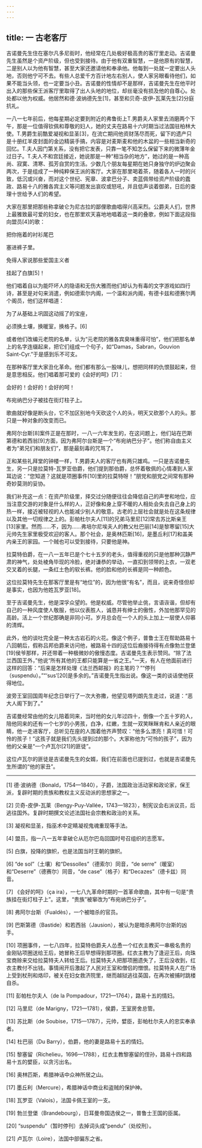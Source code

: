 ```yaml
---
---
---
```

title: 一 古老客厅
---




吉诺曼先生住在塞尔凡多尼街时，他经常在几处极好极高贵的客厅里走动。吉诺曼先生虽然是个资产阶级，但也受到接待。由于他有双重智慧，一是他原有的智慧，二是别人以为他有智慧，甚至大家还邀请他和奉承他。他每到一处就一定要出人头地，否则他宁可不去。有些人总爱千方百计地左右别人，使人家另眼看待他们，如果不能当头领，也一定要当小丑。吉诺曼的性情却不是那样，吉诺曼先生在他平时出入的那些保王派客厅里取得了出人头地的地位，却丝毫没有损及他的自尊心。处处都以他为权威。他居然和德·波纳德先生[1]，甚至和贝奇-皮伊-瓦莱先生[2]分庭抗礼。

一八一七年前后，他每星期必定要到附近的弗鲁街上T.男爵夫人家里去消磨两个下午，那是一位值得钦佩和尊敬的妇人，她的丈夫在路易十六时期当过法国驻柏林大使。T.男爵生前酷爱凝视和显圣[3]，在流亡期间他资财荡尽而死，留下的遗产只是十册红羊皮封面的金边精装手搞，内容是对麦斯麦和他的木盆的一些相当新奇的回忆。T.夫人因门第关系，没有把它发表，只靠一笔不知怎么保留下来的微薄年金过日子。T.夫人不和宫廷接近，她说那是一种“相当杂的地方”，她过的是一种高尚、寂寞、清寒、孤芳自赏的生活。少数几个朋友每星期在她只身独守的炉边聚会两次，于是组成了一种纯粹保王派的客厅。大家在那里喝着茶，随着各人一时的兴致，低沉或兴奋，而对这个世纪、宪章、波拿巴分子、卖蓝佩带给资产阶级的蠹政、路易十八的雅各宾主义等问题发出哀叹或怒吼，并且低声谈着御弟，日后的查理十世给予人们的希望。

大家在那里把那些称拿破仑为尼古拉的鄙俚歌曲唱得兴高采烈。公爵夫人们，世界上最雅致最可爱的妇女，也在那里欢天喜地地唱着这一类的叠歌，例如下面这段指向盟员[4]的歌：

把你拖着的衬衫尾巴

塞进裤子里。

免得人家说那些爱国主义者

挂起了白旗[5]！

他们唱着自以为能吓坏人的隐语和无伤大雅而他们却认为有毒的文字游戏如四行诗，甚至是对句来消遣，例如德索尔内阁，一个温和派内阁，有德卡兹和德赛尔两个阁员，他们这样唱道：

为了从基础上巩固这动摇了的宝座，

必须换土壤，换暖室，换格子。[6]

或者他们改编元老院的名单，认为“元老院的雅各宾臭味重得可怕”，他们把那名单上的名字连缀起来，把它们组成一个句子，如“Damas，Sabran，Gouvion Saint-Cyr.”于是感到乐不可支。

在那种客厅里大家丑化革命。他们都有那么一股味儿，想把同样的仇恨鼓起来，但是意思相反。他们唱着那可爱的《会好的呵》[7]：

会好的！会好的！会好的呵！

布宛纳巴分子被挂在街灯柱子上。

歌曲就好像是断头台，它不加区别地今天砍这个人的头，明天又砍那个人的头。那只是一种对象的改变而已。

弗阿尔台斯[8]案件正是在那时，一八一六年发生的，在这问题上，他们站在巴斯第德和若西翁[9]方面，因为弗阿尔台斯是一个“布宛纳巴分子”。他们称自由主义者为“弟兄们和朋友们”，那是最刻毒的咒骂了。

正和某些礼拜堂的钟楼一样，T.男爵夫人的客厅也有两只雄鸡。一只是吉诺曼先生，另一只是拉莫特-瓦罗亚伯爵，他们提到那伯爵，总怀着敬佩的心情凑到人家耳边说：“您知道？这就是项圈事件[10]里的拉莫特呀！”朋党和朋党之间常有那种奇妙莫测的妥协。

我们补充这一点：在资产阶级里，择交过分随便往往会降低自己的声誉和地位，应当注意交游的对象是什么样的人，正好像和身上穿不暖的人相处会失去自己身上的热一样，接近被轻视的人也能减少别人的敬意。古老的上层社会就是处在这条规律以及其他一切规律之上的。彭帕杜尔夫人[11]的兄弟马里尼[12]常去苏比斯亲王[13]家里。然而……不，因为……弗培尔尼埃夫人的教父杜巴丽[14]是黎寒留[15]大元帅先生家里极受欢迎的客人。那个社会，是奥林匹斯[16]，是墨丘利[17]和盖美内亲王的家园。一个贼也可以受到接待，只要他是神。

拉莫特伯爵，在一八一五年已是个七十五岁的老头，值得重视的只是他那种沉静严肃的神气，处处棱角毕现的冷脸，绝对谦恭的举动，一直扣到领带的上衣，一双老交叉着的长腿，一条红土色的软长裤。他的脸和他的长裤是同一种颜色。

这位拉莫特先生在那客厅里是有“地位”的，因为他很“有名”，而且，说来奇怪但却是事实，也因为他姓瓦罗亚[18]。

至于吉诺曼先生，他是深孚众望的。他是权威。尽管他举止佻，言语诙谐，但却有自己的一种风度使人敬服，他以仪表胜人，诚恳并有绅士的傲性，外加他那罕见的高龄。活上一个世纪那确是非同小可。岁月总会在一个人的头上加上一层使人仰慕的清辉。

此外，他的谈吐完全是一种太古岩石的火花。像这个例子，普鲁士王在帮助路易十八回朝后，假称吕邦伯爵来访问他，被路易十四的这位后裔接待得有点像勃兰登堡[19]侯爷那样，并还带着一种极微妙的傲慢态度。吉诺曼先生表示赞同。“除了法兰西国王外，”他说“所有其他的王都只能算是一省之王。”一天，有人在他面前进行这样的回答：“后来是怎样处理《法兰西邮报》的主笔的？”“停刊（suspendu）。”“‘sus’[20]是多余的。”吉诺曼先生指出说。像这一类的谈话使他获得地位。

波旁王室回国周年纪念日举行了一次大弥撒，他望见塔列朗先生走过，说道：“恶大人阁下到了。”

吉诺曼经常由他的女儿陪着同来，当时他的女儿年过四十，倒像一个五十岁的人，陪他同来的还有一个七岁的小男孩，白净，红嫩，生就一双笑眯眯肯和人亲近的眼睛，他一走进客厅，总听见在座的人围着他齐声赞叹：“他多么漂亮！真可惜！可怜的孩子！”这孩子就是我们先头提到过的那个。大家称他为“可怜的孩子”，因为他的父亲是“一个卢瓦尔[21]的匪徒”。

这位卢瓦尔的匪徒是吉诺曼先生的女婿，我们在前面也已提到过，也就是吉诺曼先生所谓的“他的家丑”。



* * *



[1] 德·波纳德（Bonald，1754—1840），子爵，法国政治活动家和政论家，保王派，复辟时期的贵族和教权主义反动派的思想家之一。

[2] 贝奇-皮伊-瓦莱（Bengy-Puy-Vallée，1743—1823），制宪议会右派议员，后逃往国外。复辟时期撰文论述法国社会宗教和政治的关系。

[3] 凝视和显圣，指巫术中定睛凝视鬼魂重现等手法。

[4] 盟员，指一八一五年拿破仑从厄尔巴岛回国时号召组织的志愿军。

[5] 白旗，投降的旗帜，也是法国当时王朝的旗帜。

[6] “de sol”（土壤）和“Dessolles”（德索尔）同音，“de serre”（暖室）和“Deserre”（德赛尔）同音，“de case”（格子）和“Decazes”（德卡兹）同音。

[7] 《会好的呵》（ça ira），一七八九革命时期的一首革命歌曲，其中有一句是“贵族挂在街灯柱子上”。这里，“贵族”被窜改为“布宛纳巴分子”。

[8] 弗阿尔台斯（Fualdès），一个被暗杀的官员。

[9] 巴斯第德（Bastide）和若西翁（Jausion），被认为是暗杀弗阿尔台斯的凶手。

[10] 项圈事件，一七八四年，拉莫特伯爵夫人怂恿一个红衣主教买一串极名贵的金刚钻项圈送给王后，她冒称王后早想得到那项圈。红衣主教为了逢迎王后，向珠宝商赊来交给拉莫特夫人转给王后。拉莫特夫人把那项圈遗失了，王后没收到，红衣主教付不出钱。事情闹开后激起了人民对王室和僧侣的憎恨。拉莫特夫人在广场上受到杖刑和烙印，被关在妇女救济院里，继而越狱逃往英国，在再次被捕时跳楼自杀。

[11] 彭帕杜尔夫人（de la Pompadour，1721—1764），路易十五的情妇。

[12] 马里尼（de Marigny，1721—1781），侯爵，王室房舍总管。

[13] 苏比斯（de Soubise，1715—1787），元帅，嬖臣，彭帕杜尔夫人的忠实奉承者。

[14] 杜巴丽（Du Barry），伯爵，他的妻是路易十五的情妇。

[15] 黎塞留（Richelieu，1696—1788），红衣主教黎塞留的侄孙，路易十四和路易十五的嬖臣，以贪污出名。

[16] 奥林匹斯，希腊神话中众神所居之山。

[17] 墨丘利（Mercure），希腊神话中商业和盗贼的保护神。

[18] 瓦罗亚（Valois），法国卡佩王室的一支。

[19] 勃兰登堡（Brandebourg），日耳曼帝国选侯之一，普鲁士王国的臣属。

[20] “suspendu”（暂时停刊）去掉词头成“pendu”（处绞刑）。

[21] 卢瓦尔（Loire），法国中部偏东之省。